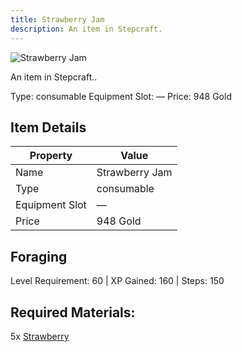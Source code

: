 ```yaml
---
title: Strawberry Jam
description: An item in Stepcraft.
---
```


<div className="flex items-start gap-6 mb-8">
  <div className="flex-shrink-0">
    <img src="/assets/resources/foraging/strawberry_jam.png" alt="Strawberry Jam" className="w-24 h-24 border rounded-lg" />
  </div>
  <div className="flex-1">
    <div className="space-y-2">
      <p className="text-lg text-muted-foreground">An item in Stepcraft..</p>
      <div className="flex flex-wrap gap-4 text-sm">
        <span className="px-2 py-1 bg-green-100 dark:bg-green-900 rounded-md">
          Type: consumable
        </span>
        <span className="px-2 py-1 bg-purple-100 dark:bg-purple-900 rounded-md">
          Equipment Slot: —
        </span>
        <span className="px-2 py-1 bg-yellow-100 dark:bg-yellow-900 rounded-md">
          Price: 948 Gold
        </span>
      </div>
    </div>
  </div>
</div>

## Item Details
| Property | Value |
|----------|-------|
| Name | Strawberry Jam |
| Type | consumable |
| Equipment Slot | — |
| Price | 948 Gold |

## Foraging
Level Requirement: 60 | XP Gained: 160 | Steps: 150

## Required Materials:
5x [Strawberry](/docs/resources/individual/strawberry)

